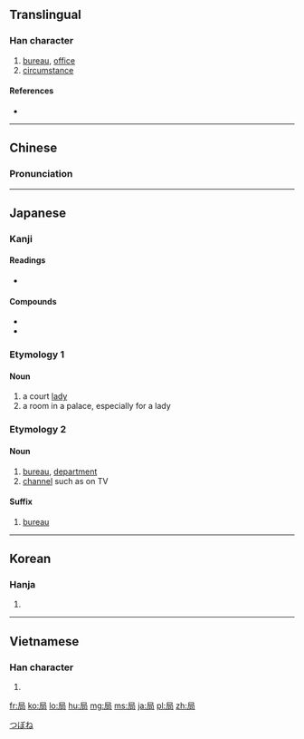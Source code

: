 ==Translingual==
{{stroke order|type=bw}}

===Han character===
{{Han char|rn=44|rad=尸|as=04|sn=7|four=7722<sub>7</sub>|canj=尸尸口 (SSR)|ids=⿸[[尸]]⿹[[𠃌]][[口]]}}

# [[bureau]], [[office]]
# [[circumstance]]

====References====
* {{Han ref|kx=0300.220|dkj=07653|dj=0596.150|hdz=20967.080|uh=5C40|ud=23616|bh=A7BD|bd=42941}}

----

==Chinese==
{{zh-hanzi-box|[[局]]}}

===Pronunciation===
{{zh-pron
|m=jú,jī
|c=guk6
|mc=y
|oc=y
|ma=Zh-jú.ogg
|cat=n
}}

----

==Japanese==

===Kanji===
{{ja-kanji|grade=3|rs=尸04}}

====Readings====
* {{ja-readings|on=[[きょく]] (kyoku)|kun=[[つぼね]] (tsubone), [[しきる]] (shikiru)}}

====Compounds====
* {{term|郵便局||post office|tr=ゆうびんきょく, yūbinkyoku|lang=ja|sc=Jpan}}
* {{term|薬局||pharmacy|tr=やっきょく, yakkyoku|lang=ja|sc=Jpan}}

===Etymology 1===

====Noun====
{{ja-noun|k|hira=つぼね|rom=tsubone}}

# a court [[lady]]
# a room in a palace, especially for a lady

===Etymology 2===

====Noun====
{{ja-noun|k|hira=きょく|rom=kyoku}}

# [[bureau]], [[department]]
# [[channel]] such as on TV

====Suffix====
{{ja-pos|k|suffix|hira=きょく|rom=-kyoku}}

# [[bureau]]

[[Category:ja:Rooms|つぼね]]

----

==Korean==

===Hanja===
{{ko-hanja|hangeul=국|rv=guk|mr=kuk}}

# {{defn|lang=ko|sort=尸04}}

----

==Vietnamese==

===Han character===
{{vi-hantu|[[cục]], [[cộc]], [[cuộc]], [[gục]], [[ngúc]]|rs=尸04}}

# {{defn|lang=vi|sort=尸04}}

[[fr:局]]
[[ko:局]]
[[lo:局]]
[[hu:局]]
[[mg:局]]
[[ms:局]]
[[ja:局]]
[[pl:局]]
[[zh:局]]